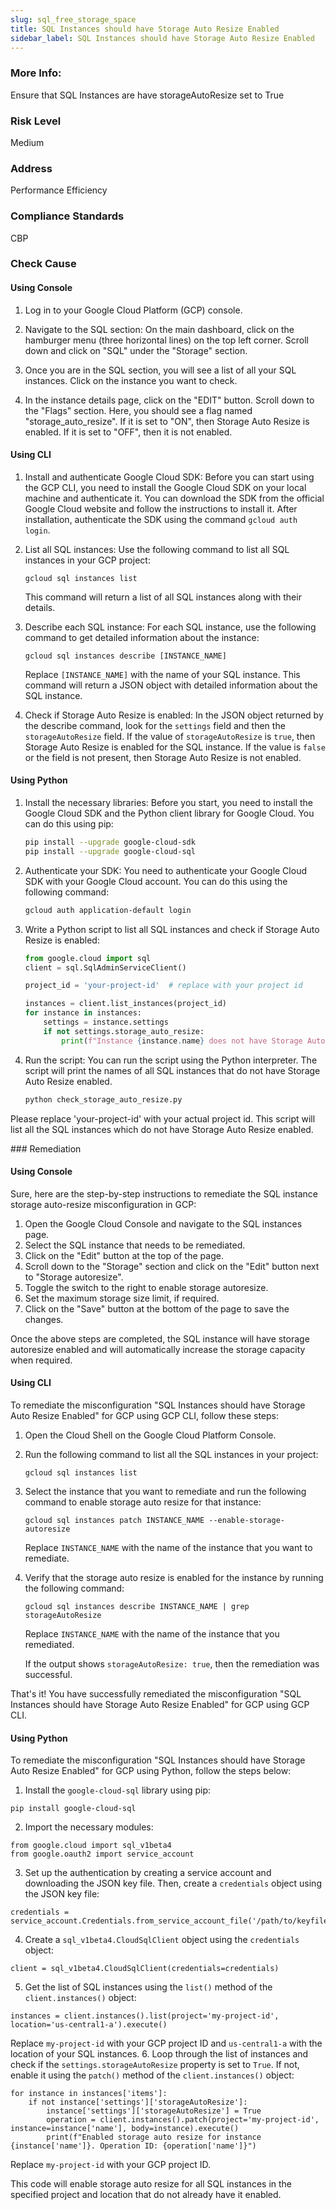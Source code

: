 ```yaml
---
slug: sql_free_storage_space
title: SQL Instances should have Storage Auto Resize Enabled
sidebar_label: SQL Instances should have Storage Auto Resize Enabled
---
```


### More Info:

Ensure that SQL Instances are have storageAutoResize set to True

### Risk Level

Medium

### Address

Performance Efficiency

### Compliance Standards

CBP


<Tabs><Tab title='Cause'>
### Check Cause

#### Using Console

1. Log in to your Google Cloud Platform (GCP) console.

2. Navigate to the SQL section: On the main dashboard, click on the hamburger menu (three horizontal lines) on the top left corner. Scroll down and click on "SQL" under the "Storage" section.

3. Once you are in the SQL section, you will see a list of all your SQL instances. Click on the instance you want to check.

4. In the instance details page, click on the "EDIT" button. Scroll down to the "Flags" section. Here, you should see a flag named "storage_auto_resize". If it is set to "ON", then Storage Auto Resize is enabled. If it is set to "OFF", then it is not enabled.

#### Using CLI

1. Install and authenticate Google Cloud SDK: Before you can start using the GCP CLI, you need to install the Google Cloud SDK on your local machine and authenticate it. You can download the SDK from the official Google Cloud website and follow the instructions to install it. After installation, authenticate the SDK using the command `gcloud auth login`.

2. List all SQL instances: Use the following command to list all SQL instances in your GCP project:

   ```
   gcloud sql instances list
   ```
   This command will return a list of all SQL instances along with their details.

3. Describe each SQL instance: For each SQL instance, use the following command to get detailed information about the instance:

   ```
   gcloud sql instances describe [INSTANCE_NAME]
   ```
   Replace `[INSTANCE_NAME]` with the name of your SQL instance. This command will return a JSON object with detailed information about the SQL instance.

4. Check if Storage Auto Resize is enabled: In the JSON object returned by the describe command, look for the `settings` field and then the `storageAutoResize` field. If the value of `storageAutoResize` is `true`, then Storage Auto Resize is enabled for the SQL instance. If the value is `false` or the field is not present, then Storage Auto Resize is not enabled.

#### Using Python

1. Install the necessary libraries: Before you start, you need to install the Google Cloud SDK and the Python client library for Google Cloud. You can do this using pip:

   ```bash
   pip install --upgrade google-cloud-sdk
   pip install --upgrade google-cloud-sql
   ```

2. Authenticate your SDK: You need to authenticate your Google Cloud SDK with your Google Cloud account. You can do this using the following command:

   ```bash
   gcloud auth application-default login
   ```

3. Write a Python script to list all SQL instances and check if Storage Auto Resize is enabled:

   ```python
   from google.cloud import sql
   client = sql.SqlAdminServiceClient()

   project_id = 'your-project-id'  # replace with your project id

   instances = client.list_instances(project_id)
   for instance in instances:
       settings = instance.settings
       if not settings.storage_auto_resize:
           print(f"Instance {instance.name} does not have Storage Auto Resize enabled.")
   ```

4. Run the script: You can run the script using the Python interpreter. The script will print the names of all SQL instances that do not have Storage Auto Resize enabled.

   ```bash
   python check_storage_auto_resize.py
   ```

Please replace 'your-project-id' with your actual project id. This script will list all the SQL instances which do not have Storage Auto Resize enabled.

</Tab>


<Tab title='Remediation'>
### Remediation

#### Using Console

Sure, here are the step-by-step instructions to remediate the SQL instance storage auto-resize misconfiguration in GCP:

1. Open the Google Cloud Console and navigate to the SQL instances page.
2. Select the SQL instance that needs to be remediated.
3. Click on the "Edit" button at the top of the page.
4. Scroll down to the "Storage" section and click on the "Edit" button next to "Storage autoresize".
5. Toggle the switch to the right to enable storage autoresize.
6. Set the maximum storage size limit, if required.
7. Click on the "Save" button at the bottom of the page to save the changes.

Once the above steps are completed, the SQL instance will have storage autoresize enabled and will automatically increase the storage capacity when required.

#### Using CLI

To remediate the misconfiguration "SQL Instances should have Storage Auto Resize Enabled" for GCP using GCP CLI, follow these steps:

1. Open the Cloud Shell on the Google Cloud Platform Console.

2. Run the following command to list all the SQL instances in your project:

   ```
   gcloud sql instances list
   ```

3. Select the instance that you want to remediate and run the following command to enable storage auto resize for that instance:

   ```
   gcloud sql instances patch INSTANCE_NAME --enable-storage-autoresize
   ```

   Replace `INSTANCE_NAME` with the name of the instance that you want to remediate.

4. Verify that the storage auto resize is enabled for the instance by running the following command:

   ```
   gcloud sql instances describe INSTANCE_NAME | grep storageAutoResize
   ```

   Replace `INSTANCE_NAME` with the name of the instance that you remediated.

   If the output shows `storageAutoResize: true`, then the remediation was successful.

That's it! You have successfully remediated the misconfiguration "SQL Instances should have Storage Auto Resize Enabled" for GCP using GCP CLI.

#### Using Python

To remediate the misconfiguration "SQL Instances should have Storage Auto Resize Enabled" for GCP using Python, follow the steps below:

1. Install the `google-cloud-sql` library using pip:
```
pip install google-cloud-sql
```
2. Import the necessary modules:
```
from google.cloud import sql_v1beta4
from google.oauth2 import service_account
```
3. Set up the authentication by creating a service account and downloading the JSON key file. Then, create a `credentials` object using the JSON key file:
```
credentials = service_account.Credentials.from_service_account_file('/path/to/keyfile.json')
```
4. Create a `sql_v1beta4.CloudSqlClient` object using the `credentials` object:
```
client = sql_v1beta4.CloudSqlClient(credentials=credentials)
```
5. Get the list of SQL instances using the `list()` method of the `client.instances()` object:
```
instances = client.instances().list(project='my-project-id', location='us-central1-a').execute()
```
Replace `my-project-id` with your GCP project ID and `us-central1-a` with the location of your SQL instances.
6. Loop through the list of instances and check if the `settings.storageAutoResize` property is set to `True`. If not, enable it using the `patch()` method of the `client.instances()` object:
```
for instance in instances['items']:
    if not instance['settings']['storageAutoResize']:
        instance['settings']['storageAutoResize'] = True
        operation = client.instances().patch(project='my-project-id', instance=instance['name'], body=instance).execute()
        print(f"Enabled storage auto resize for instance {instance['name']}. Operation ID: {operation['name']}")
```
Replace `my-project-id` with your GCP project ID.

This code will enable storage auto resize for all SQL instances in the specified project and location that do not already have it enabled.




</Tab>
</Tabs>